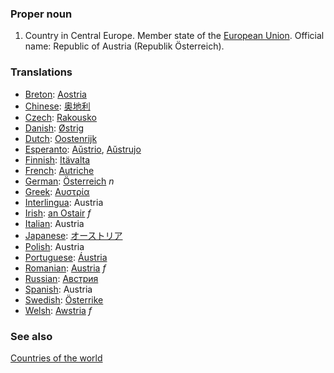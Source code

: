 ===Proper noun===
# Country in Central Europe. Member state of the [[European Union]]. Official name: Republic of Austria (Republik Österreich).
===Translations===
*[[Breton]]: [[Aostria]]
*[[Chinese]]: [[奥地利]]
*[[Czech]]: [[Rakousko]]
*[[Danish]]: [[Østrig]]
*[[Dutch]]: [[Oostenrijk]]
*[[Esperanto]]: [[Aŭstrio]], [[Aŭstrujo]]
*[[Finnish]]: [[Itävalta]]
*[[French]]: [[Autriche]]
*[[German]]: [[Österreich]] ''n''
*[[Greek]]: [[Αυστρία]]
*[[Interlingua]]: Austria
*[[Irish]]: [[an Ostair]] ''f''
*[[Italian]]: Austria
*[[Japanese]]: [[オーストリア]]
*[[Polish]]: Austria
*[[Portuguese]]: [[Áustria]]
*[[Romanian]]: [[Austria]] ''f''
*[[Russian]]: [[Австрия]]
*[[Spanish]]: Austria
*[[Swedish]]: [[Österrike]]
*[[Welsh]]: [[Awstria]] ''f''

===See also===
[[Countries of the world]]